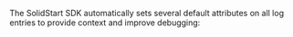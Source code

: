 The SolidStart SDK automatically sets several default attributes on all log entries to provide context and improve debugging:

<Include name="logs/default-attributes/core" />

<Include name="logs/default-attributes/message-template" />

<Include name="logs/default-attributes/message-template-examples/javascript" />

<Include name="logs/default-attributes/browser" />

<Include name="logs/default-attributes/server" />

<Include name="logs/default-attributes/user" />

<Include name="logs/default-attributes/integration" />
